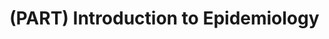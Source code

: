 # (PART) Introduction to Epidemiology {-}

<!-- This Rmd just creates a part heading in the table of contents -->